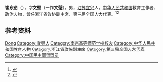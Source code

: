 '''崔东伯'''（{{bd|1898年||1987年|}}），字'''文壁'''（一作'''文璧'''），男，[[江苏|江苏]][[宜兴县|宜兴]]人，[[中华人民共和国|中华人民共和国]]教育工作者、政治人物，曾任[[浙江省政协|浙江省政协]]副主席，[[第三届全国人大代表|第三届全国人大代表]]。<ref>{{Cite book|title=中华人民共和国职官志|author=何虎生, 李耀东, 向常福主编|publisher=中国社会出版社|year=2003|isbn=9787800883934|location=北京|pages=}}</ref><ref>{{Cite book|title=浙江民国人物大辞典|author=林吕建主编|publisher=浙江大学出版社|year=2013|isbn=|location=杭州|pages=820}}</ref>

== 参考资料 ==
{{reflist}}

{{中国人物小作品}}

{{Authority control}}
{{DEFAULTSORT:Cui崔}}
[[Category:崔姓|Dong]]
[[Category:宜興人|Category:宜興人]]
[[Category:南京高等师范学校校友|Category:南京高等师范学校校友]]
[[Category:中华人民共和国教育人物|Category:中华人民共和国教育人物]]
[[Category:浙江省政協副主席|Category:浙江省政協副主席]]
[[Category:第三届全国人大代表|Category:第三届全国人大代表]]
[[Category:中国民主同盟盟员|Category:中国民主同盟盟员]]